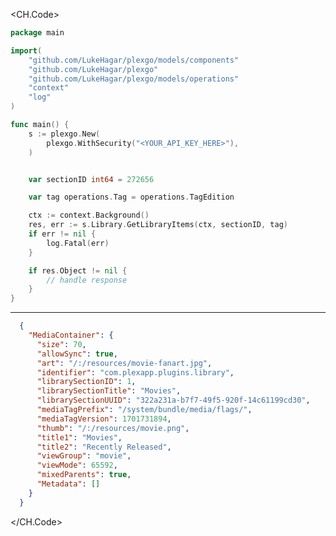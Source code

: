 
<CH.Code>
```go GetLibraryItems.go
package main

import(
	"github.com/LukeHagar/plexgo/models/components"
	"github.com/LukeHagar/plexgo"
	"github.com/LukeHagar/plexgo/models/operations"
	"context"
	"log"
)

func main() {
    s := plexgo.New(
        plexgo.WithSecurity("<YOUR_API_KEY_HERE>"),
    )


    var sectionID int64 = 272656

    var tag operations.Tag = operations.TagEdition

    ctx := context.Background()
    res, err := s.Library.GetLibraryItems(ctx, sectionID, tag)
    if err != nil {
        log.Fatal(err)
    }

    if res.Object != nil {
        // handle response
    }
}
```
---

```json Example Response
  {
    "MediaContainer": {
      "size": 70,
      "allowSync": true,
      "art": "/:/resources/movie-fanart.jpg",
      "identifier": "com.plexapp.plugins.library",
      "librarySectionID": 1,
      "librarySectionTitle": "Movies",
      "librarySectionUUID": "322a231a-b7f7-49f5-920f-14c61199cd30",
      "mediaTagPrefix": "/system/bundle/media/flags/",
      "mediaTagVersion": 1701731894,
      "thumb": "/:/resources/movie.png",
      "title1": "Movies",
      "title2": "Recently Released",
      "viewGroup": "movie",
      "viewMode": 65592,
      "mixedParents": true,
      "Metadata": []
    }
  }
```
</CH.Code>
